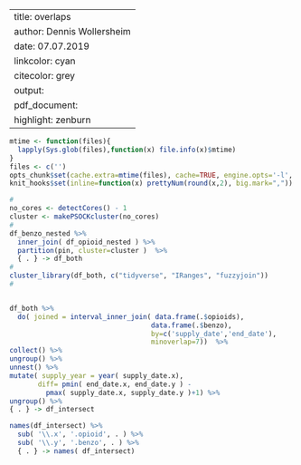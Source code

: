 
---
title:           overlaps
author:          Dennis Wollersheim 
date:            07.07.2019
linkcolor:       cyan
citecolor:       grey
output:
pdf_document:
highlight:   zenburn
---

\tableofcontents

```r

mtime <- function(files){
  lapply(Sys.glob(files),function(x) file.info(x)$mtime)
}
files <- c('')
opts_chunk$set(cache.extra=mtime(files), cache=TRUE, engine.opts='-l', tidy=FALSE)
knit_hooks$set(inline=function(x) prettyNum(round(x,2), big.mark=","))

```



```r

#
no_cores <- detectCores() - 1
cluster <- makePSOCKcluster(no_cores)
#
df_benzo_nested %>%
  inner_join( df_opioid_nested ) %>% 
  partition(pin, cluster=cluster )  %>%
  { . } -> df_both
#
cluster_library(df_both, c("tidyverse", "IRanges", "fuzzyjoin"))
#


df_both %>%
  do( joined = interval_inner_join( data.frame(.$opioids), 
                                   data.frame(.$benzo), 
                                   by=c('supply_date','end_date'),
                                   minoverlap=7))  %>%
collect() %>%
ungroup() %>%
unnest() %>% 
mutate( supply_year = year( supply_date.x), 
       diff= pmin( end_date.x, end_date.y ) - 
         pmax( supply_date.x, supply_date.y )+1) %>%
ungroup() %>%
{ . } -> df_intersect

names(df_intersect) %>%
  sub( '\\.x', '.opioid', . ) %>%
  sub( '\\.y', '.benzo', . ) %>% 
  { . } -> names( df_intersect)



```

